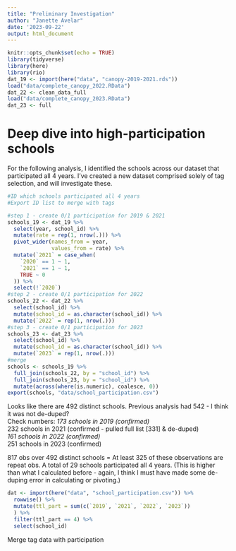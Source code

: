 ```yaml
---
title: "Preliminary Investigation"
author: "Janette Avelar"
date: '2023-09-22'
output: html_document
---
```


```r
knitr::opts_chunk$set(echo = TRUE)
library(tidyverse)
library(here)
library(rio)
dat_19 <- import(here("data", "canopy-2019-2021.rds"))
load("data/complete_canopy_2022.RData")
dat_22 <- clean_data_full
load("data/complete_canopy_2023.RData")
dat_23 <- full
```

# Deep dive into high-participation schools

For the following analysis, I identified the schools across our dataset that participated all 4 years. I've created a new dataset comprised solely of tag selection, and will investigate these.

```r
#ID which schools participated all 4 years
#Export ID list to merge with tags

#step 1 - create 0/1 participation for 2019 & 2021
schools_19 <- dat_19 %>% 
  select(year, school_id) %>% 
  mutate(rate = rep(1, nrow(.))) %>% 
  pivot_wider(names_from = year,
              values_from = rate) %>% 
  mutate(`2021` = case_when(
    `2020` == 1 ~ 1,
    `2021` == 1 ~ 1,
    TRUE ~ 0
  )) %>% 
  select(!`2020`)
#step 2 - create 0/1 participation for 2022
schools_22 <- dat_22 %>% 
  select(school_id) %>%
  mutate(school_id = as.character(school_id)) %>% 
  mutate(`2022` = rep(1, nrow(.)))
#step 3 - create 0/1 participation for 2023
schools_23 <- dat_23 %>% 
  select(school_id) %>% 
  mutate(school_id = as.character(school_id)) %>% 
  mutate(`2023` = rep(1, nrow(.)))
#merge
schools <- schools_19 %>% 
  full_join(schools_22, by = "school_id") %>% 
  full_join(schools_23, by = "school_id") %>% 
  mutate(across(where(is.numeric), coalesce, 0))
export(schools, "data/school_participation.csv")
```

Looks like there are 492 distinct schools. Previous analysis had 542 - I think it was not de-duped?  
Check numbers:
*173 schools in 2019 (confirmed)  
*232 schools in 2021 (confirmed - pulled full list [331] & de-duped)  
*161 schools in 2022 (confirmed)  
*251 schools in 2023 (confirmed)  

817 obs over 492 distinct schools = At least 325 of these observations are repeat obs. A total of 29 schools participated all 4 years. (This is higher than what I calculated before - again, I think I must have made some de-duping error in calculating or pivoting.)

```r
dat <- import(here("data", "school_participation.csv")) %>% 
  rowwise() %>% 
  mutate(ttl_part = sum(c(`2019`, `2021`, `2022`, `2023`))
  ) %>% 
  filter(ttl_part == 4) %>% 
  select(school_id)
```

Merge tag data with participation

```r

```

